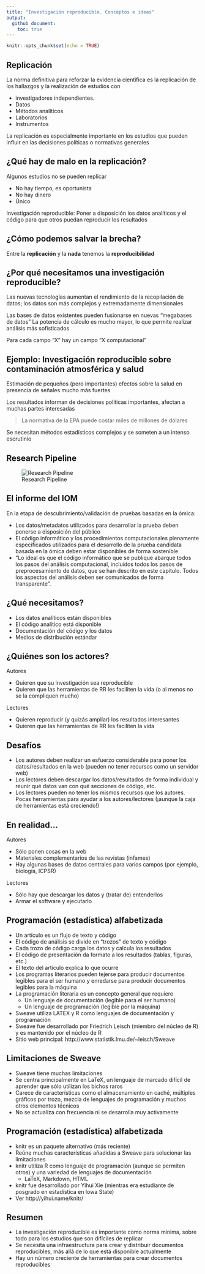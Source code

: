 ```yaml
---
title: "Investigación reproducible. Conceptos e ideas"
output: 
  github_document:
    toc: true
---
```


```r
knitr::opts_chunk$set(echo = TRUE)
```

## Replicación
La norma definitiva para reforzar la evidencia científica es la replicación de los hallazgos y la realización de estudios con

- investigadores independientes.	
- Datos
- Métodos analíticos
- Laboratorios
- Instrumentos

La replicación es especialmente importante en los estudios que pueden influir en las decisiones políticas o normativas generales

## ¿Qué hay de malo en la replicación?
Algunos estudios no se pueden replicar

- No hay tiempo, es oportunista
- No hay dinero
- Único

Investigación reproducible: Poner a disposición los datos analíticos y el código para que otros puedan reproducir los resultados

## ¿Cómo podemos salvar la brecha?
Entre la **replicación** y la **nada** tenemos la **reproducibilidad**

## ¿Por qué necesitamos una investigación reproducible?
Las nuevas tecnologías aumentan el rendimiento de la recopilación de datos; los datos son más complejos y extremadamente dimensionales

Las bases de datos existentes pueden fusionarse en nuevas "megabases de datos"
La potencia de cálculo es mucho mayor, lo que permite realizar análisis más sofisticados

Para cada campo "X" hay un campo "X computacional"

## Ejemplo: Investigación reproducible sobre contaminación atmosférica y salud
Estimación de pequeños (pero importantes) efectos sobre la salud en presencia de señales mucho más fuertes

Los resultados informan de decisiones políticas importantes, afectan a muchas partes interesadas

> La normativa de la EPA puede costar miles de millones de dólares

Se necesitan métodos estadísticos complejos y se someten a un intenso escrutinio

## Research Pipeline
![Research Pipeline](https://raw.githubusercontent.com/carlosguadian/datasciencecoursera/master/04_Reproducible_Research/week_1/research_pipeline.png)

## El informe del IOM
En la etapa de descubrimiento/validación de pruebas basadas en la ómica:

- Los datos/metadatos utilizados para desarrollar la prueba deben ponerse a disposición del público
- El código informático y los procedimientos computacionales plenamente especificados utilizados para el desarrollo de la prueba candidata basada en la ómica deben estar disponibles de forma sostenible
- "Lo ideal es que el código informático que se publique abarque todos los pasos del análisis computacional, incluidos todos los pasos de preprocesamiento de datos, que se han descrito en este capítulo. Todos los aspectos del análisis deben ser comunicados de forma transparente".

## ¿Qué necesitamos?

- Los datos analíticos están disponibles
- El código analítico está disponible
- Documentación del código y los datos
- Medios de distribución estándar

## ¿Quiénes son los actores?
Autores

- Quieren que su investigación sea reproducible
- Quieren que las herramientas de RR les faciliten la vida (o al menos no se la compliquen mucho)

Lectores

- Quieren reproducir (y quizás ampliar) los resultados interesantes
- Quieren que las herramientas de RR les faciliten la vida

## Desafíos

- Los autores deben realizar un esfuerzo considerable para poner los datos/resultados en la web (pueden no tener recursos como un servidor web)
- Los lectores deben descargar los datos/resultados de forma individual y reunir qué datos van con qué secciones de código, etc.
- Los lectores pueden no tener los mismos recursos que los autores.
Pocas herramientas para ayudar a los autores/lectores (¡aunque la caja de herramientas está creciendo!)

## En realidad...
Autores

- Sólo ponen cosas en la web
- Materiales complementarios de las revistas (infames)
- Hay algunas bases de datos centrales para varios campos (por ejemplo, biología, ICPSR)

Lectores

- Sólo hay que descargar los datos y (tratar de) entenderlos
- Armar el software y ejecutarlo

## Programación (estadística) alfabetizada
- Un artículo es un flujo de texto y código
- El código de análisis se divide en "trozos" de texto y código
- Cada trozo de código carga los datos y calcula los resultados
- El código de presentación da formato a los resultados (tablas, figuras, etc.)
- El texto del artículo explica lo que ocurre
- Los programas literarios pueden tejerse para producir documentos legibles para el ser humano y enredarse para producir documentos legibles para la máquina
- La programación literaria es un concepto general que requiere
  - Un lenguaje de documentación (legible para el ser humano)
  - Un lenguaje de programación (legible por la máquina)
- Sweave utiliza LATEX y R como lenguajes de documentación y programación
- Sweave fue desarrollado por Friedrich Leisch (miembro del núcleo de R) y es mantenido por el núcleo de R
- Sitio web principal: http://www.statistik.lmu.de/~leisch/Sweave

## Limitaciones de Sweave

- Sweave tiene muchas limitaciones
- Se centra principalmente en LaTeX, un lenguaje de marcado difícil de aprender que sólo utilizan los bichos raros
- Carece de características como el almacenamiento en caché, múltiples gráficos por trozo, mezcla de lenguajes de programación y muchos otros elementos técnicos
- No se actualiza con frecuencia ni se desarrolla muy activamente

## Programación (estadística) alfabetizada

- knitr es un paquete alternativo (más reciente)
- Reúne muchas características añadidas a Sweave para solucionar las limitaciones
- knitr utiliza R como lenguaje de programación (aunque se permiten otros) y una variedad de lenguajes de documentación
  - LaTeX, Markdown, HTML
- knitr fue desarrollado por Yihui Xie (mientras era estudiante de posgrado en estadística en Iowa State)
- Ver http://yihui.name/knitr/

## Resumen

 - La investigación reproducible es importante como norma mínima, sobre todo para los estudios que son difíciles de replicar
- Se necesita una infraestructura para crear y distribuir documentos reproducibles, más allá de lo que está disponible actualmente
- Hay un número creciente de herramientas para crear documentos reproducibles